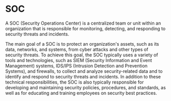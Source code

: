 # SOC

A SOC (Security Operations Center) is a centralized team or unit within an organization that is responsible for monitoring, detecting, and responding to security threats and incidents.

The main goal of a SOC is to protect an organization's assets, such as its data, networks, and systems, from cyber attacks and other types of security threats. To achieve this goal, the SOC typically uses a variety of tools and technologies, such as SIEM (Security Information and Event Management) systems, IDS/IPS (Intrusion Detection and Prevention Systems), and firewalls, to collect and analyze security-related data and to identify and respond to security threats and incidents. In addition to these technical responsibilities, the SOC is also typically responsible for developing and maintaining security policies, procedures, and standards, as well as for educating and training employees on security best practices.